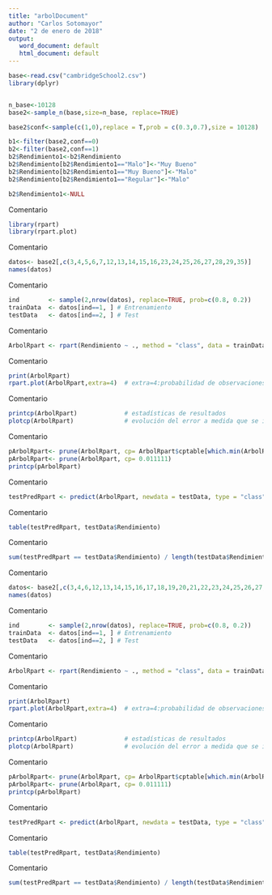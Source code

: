 ---
title: "arbolDocument"
author: "Carlos Sotomayor"
date: "2 de enero de 2018"
output: 
   word_document: default
   html_document: default
---

```{r setup, include=FALSE}
base<-read.csv("cambridgeSchool2.csv")
library(dplyr)


n_base<-10128
base2<-sample_n(base,size=n_base, replace=TRUE)

base2$conf<-sample(c(1,0),replace = T,prob = c(0.3,0.7),size = 10128)

b1<-filter(base2,conf==0)
b2<-filter(base2,conf==1)
b2$Rendimiento1<-b2$Rendimiento
b2$Rendimiento[b2$Rendimiento1=="Malo"]<-"Muy Bueno"
b2$Rendimiento[b2$Rendimiento1=="Muy Bueno"]<-"Malo"
b2$Rendimiento[b2$Rendimiento1=="Regular"]<-"Malo"

b2$Rendimiento1<-NULL

```
Comentario

```{r , echo=TRUE}
library(rpart)      
library(rpart.plot)
```

Comentario

```{r, echo=TRUE}
datos<- base2[,c(3,4,5,6,7,12,13,14,15,16,23,24,25,26,27,28,29,35)]      
names(datos)
```

Comentario

```{r , echo=TRUE}
ind        <- sample(2,nrow(datos), replace=TRUE, prob=c(0.8, 0.2)) 
trainData  <- datos[ind==1, ] # Entrenamiento
testData   <- datos[ind==2, ] # Test
```

Comentario

```{r , echo=TRUE}
ArbolRpart <- rpart(Rendimiento ~ ., method = "class", data = trainData)
```

Comentario

```{r , echo=TRUE}
print(ArbolRpart)                         
rpart.plot(ArbolRpart,extra=4)  # extra=4:probabilidad de observaciones por clase
```

Comentario

```{r , echo=TRUE}
printcp(ArbolRpart)             # estadísticas de resultados
plotcp(ArbolRpart)              # evolución del error a medida que se incrementan los nodos
```

Comentario

```{r , echo=TRUE}
pArbolRpart<- prune(ArbolRpart, cp= ArbolRpart$cptable[which.min(ArbolRpart$cptable[,"xerror"]),"CP"])
pArbolRpart<- prune(ArbolRpart, cp= 0.011111)
printcp(pArbolRpart)
```
Comentario

```{r , echo=TRUE}
testPredRpart <- predict(ArbolRpart, newdata = testData, type = "class")
```

Comentario

```{r , echo=TRUE}
table(testPredRpart, testData$Rendimiento)
```

Comentario

```{r , echo=TRUE}
sum(testPredRpart == testData$Rendimiento) / length(testData$Rendimiento)*100
```

Comentario

```{r , echo=TRUE}
datos<- base2[,c(3,4,6,12,13,14,15,16,17,18,19,20,21,22,23,24,25,26,27,28,29,30,31,32,35)]
names(datos)
```
Comentario

```{r , echo=TRUE}
ind        <- sample(2,nrow(datos), replace=TRUE, prob=c(0.8, 0.2)) 
trainData  <- datos[ind==1, ] # Entrenamiento
testData   <- datos[ind==2, ] # Test
```

Comentario

```{r , echo=TRUE}
ArbolRpart <- rpart(Rendimiento ~ ., method = "class", data = trainData)
```

Comentario

```{r , echo=TRUE}
print(ArbolRpart)                         
rpart.plot(ArbolRpart,extra=4)  # extra=4:probabilidad de observaciones por clase
```

Comentario

```{r , echo=TRUE}
printcp(ArbolRpart)             # estadísticas de resultados
plotcp(ArbolRpart)              # evolución del error a medida que se incrementan los nodos
```

Comentario

```{r , echo=TRUE}
pArbolRpart<- prune(ArbolRpart, cp= ArbolRpart$cptable[which.min(ArbolRpart$cptable[,"xerror"]),"CP"])
pArbolRpart<- prune(ArbolRpart, cp= 0.011111)
printcp(pArbolRpart)
```
Comentario

```{r , echo=TRUE}
testPredRpart <- predict(ArbolRpart, newdata = testData, type = "class")
```

Comentario

```{r , echo=TRUE}
table(testPredRpart, testData$Rendimiento)
```

Comentario

```{r , echo=TRUE}
sum(testPredRpart == testData$Rendimiento) / length(testData$Rendimiento)*100
```

